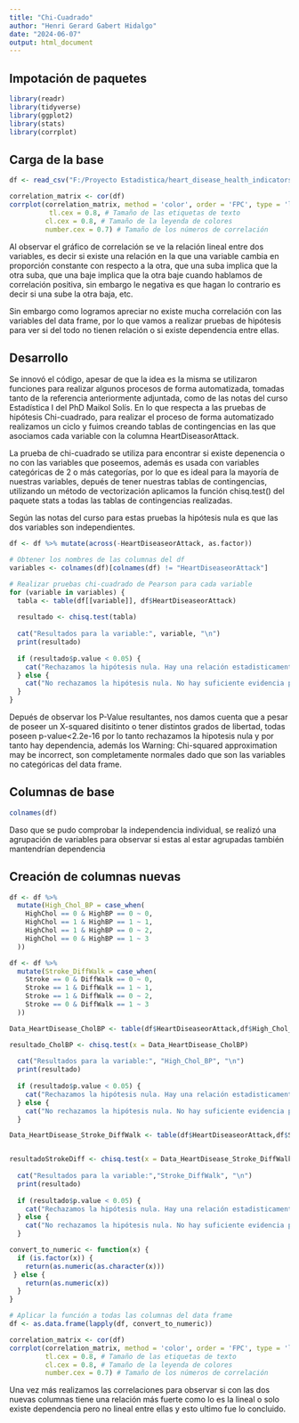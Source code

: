 ---
title: "Chi-Cuadrado"
author: "Henri Gerard Gabert Hidalgo"
date: "2024-06-07"
output: html_document
---
## Impotación de paquetes
```{r}
library(readr)
library(tidyverse)
library(ggplot2)
library(stats)
library(corrplot)
```

## Carga de la base
```{r}
df <- read_csv("F:/Proyecto Estadistica/heart_disease_health_indicators_BRFSS2015.csv")

```
```{r}
correlation_matrix <- cor(df)
corrplot(correlation_matrix, method = 'color', order = 'FPC', type = 'lower', diag = FALSE,
          tl.cex = 0.8, # Tamaño de las etiquetas de texto
         cl.cex = 0.8, # Tamaño de la leyenda de colores
         number.cex = 0.7) # Tamaño de los números de correlación
```
Al observar el gráfico de correlación se ve la relación lineal entre dos variables, es decir si existe una relación en la que una variable cambia en proporción constante con respecto a la otra, que una suba implica que la otra suba, que una baje implica que la otra baje cuando hablamos de correlación positiva, sin embargo le negativa es que hagan lo contrario es decir si una sube  la otra baja, etc.

Sin embargo como logramos apreciar no existe mucha correlación con las variables del data frame, por lo que vamos a realizar pruebas de hipótesis para ver si del todo no tienen relación o si existe dependencia entre ellas.

## Desarrollo
Se innovó el código, apesar de que la idea es la misma se utilizaron funciones para realizar algunos procesos de forma automatizada, tomadas tanto de la referencia anteriormente adjuntada, como de las notas del curso Estadística I del PhD Maikol Solís.
En lo que respecta a las pruebas de hipótesis Chi-cuadrado, para realizar el proceso de forma automatizado realizamos un ciclo y fuimos creando tablas de contingencias en las que asociamos cada variable con la columna HeartDiseasorAttack.

La prueba de chi-cuadrado se utiliza para encontrar si existe depenencia o no con las variables que poseemos, además es usada con variables categóricas de 2 o más categorías, por lo que es ideal para la mayoría de nuestras variables, depués de tener nuestras tablas de contingencias, utilizando un método de vectorización aplicamos la función chisq.test() del paquete stats a todas las tablas de contingencias realizadas.

Según las notas del curso para estas pruebas la hipótesis nula es que las dos variables son independientes.



```{r}
df <- df %>% mutate(across(-HeartDiseaseorAttack, as.factor))

# Obtener los nombres de las columnas del df
variables <- colnames(df)[colnames(df) != "HeartDiseaseorAttack"]

# Realizar pruebas chi-cuadrado de Pearson para cada variable
for (variable in variables) {
  tabla <- table(df[[variable]], df$HeartDiseaseorAttack)
  
  resultado <- chisq.test(tabla)
  
  cat("Resultados para la variable:", variable, "\n")
  print(resultado)
  
  if (resultado$p.value < 0.05) {
    cat("Rechazamos la hipótesis nula. Hay una relación estadisticamente significativa entre", variable, "y HeartDiseaseorAttack.\n\n")
  } else {
    cat("No rechazamos la hipótesis nula. No hay suficiente evidencia para afirmar que hay una relación estadisticamente significativa entre", variable, "y HeartDiseaseorAttack.\n\n")
  }
}
```
Depués de observar los P-Value resultantes, nos damos cuenta que a pesar de poseer un X-squared disitinto o tener distintos grados de libertad, todas poseen p-value<2.2e-16 por lo tanto rechazamos la hipotesis nula y por tanto hay dependencia, además los Warning: Chi-squared approximation may be incorrect, son completamente normales dado que son las variables no categóricas del data frame.

## Columnas de base
```{r}
colnames(df)
```
Daso que se pudo comprobar la independencia individual, se realizó una agrupación de variables para observar si estas al estar agrupadas también mantendrían dependencia 

## Creación de columnas nuevas
```{r}
df <- df %>%
  mutate(High_Chol_BP = case_when(
    HighChol == 0 & HighBP == 0 ~ 0,
    HighChol == 1 & HighBP == 1 ~ 1,
    HighChol == 1 & HighBP == 0 ~ 2,
    HighChol == 0 & HighBP == 1 ~ 3
  ))

```

```{r}
df <- df %>%
  mutate(Stroke_DiffWalk = case_when(
    Stroke == 0 & DiffWalk == 0 ~ 0,
    Stroke == 1 & DiffWalk == 1 ~ 1,
    Stroke == 1 & DiffWalk == 0 ~ 2,
    Stroke == 0 & DiffWalk == 1 ~ 3
  ))

```

```{r}

Data_HeartDisease_CholBP <- table(df$HeartDiseaseorAttack,df$High_Chol_BP )

resultado_CholBP <- chisq.test(x = Data_HeartDisease_CholBP)
  
  cat("Resultados para la variable:", "High_Chol_BP", "\n")
  print(resultado)
  
  if (resultado$p.value < 0.05) {
    cat("Rechazamos la hipótesis nula. Hay una relación estadisticamente significativa entre", "High_Chol_BP", "y HeartDiseaseorAttack.\n\n")
  } else {
    cat("No rechazamos la hipótesis nula. No hay suficiente evidencia para afirmar que hay una relación estadisticamente significativa entre", "High_Chol_BP", "y HeartDiseaseorAttack.\n\n")
  }

```

```{r}
Data_HeartDisease_Stroke_DiffWalk <- table(df$HeartDiseaseorAttack,df$Stroke_DiffWalk )


resultadoStrokeDiff <- chisq.test(x = Data_HeartDisease_Stroke_DiffWalk)
  
  cat("Resultados para la variable:","Stroke_DiffWalk", "\n")
  print(resultado)
  
  if (resultado$p.value < 0.05) {
    cat("Rechazamos la hipótesis nula. Hay una relación estadisticamente significativa entre", "Stroke_DiffWalk", "y HeartDiseaseorAttack.\n\n")
  } else {
    cat("No rechazamos la hipótesis nula. No hay suficiente evidencia para afirmar que hay una relación estadisticamente significativa entre", "Stroke_DiffWalk", "y HeartDiseaseorAttack.\n\n")
  }

```

```{r}
convert_to_numeric <- function(x) {
  if (is.factor(x)) {
    return(as.numeric(as.character(x)))
 } else {
    return(as.numeric(x))
  }
}

# Aplicar la función a todas las columnas del data frame
df <- as.data.frame(lapply(df, convert_to_numeric))
```


```{r}

correlation_matrix <- cor(df)
corrplot(correlation_matrix, method = 'color', order = 'FPC', type = 'lower', diag = FALSE,
         tl.cex = 0.8, # Tamaño de las etiquetas de texto
         cl.cex = 0.8, # Tamaño de la leyenda de colores
         number.cex = 0.7) # Tamaño de los números de correlación
```
Una vez más realizamos las correlaciones para observar si con las dos nuevas columnas tiene una relación más fuerte como lo es la lineal o solo existe dependencia pero no lineal entre ellas y esto ultimo fue lo concluido.

